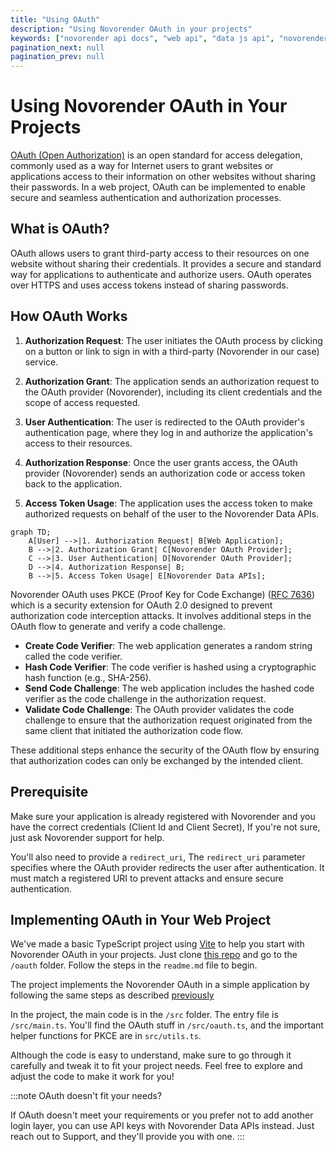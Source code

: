 ```yaml
---
title: "Using OAuth"
description: "Using Novorender OAuth in your projects"
keywords: ["novorender api docs", "web api", "data js api", "novorender oauth", "oauth 2.0"]
pagination_next: null
pagination_prev: null
---
```


# Using Novorender OAuth in Your Projects

[OAuth (Open Authorization)](https://en.wikipedia.org/wiki/OAuth) is an open standard for access delegation, commonly used as a way for Internet users to grant websites or applications access to their information on other websites without sharing their passwords. In a web project, OAuth can be implemented to enable secure and seamless authentication and authorization processes.

## What is OAuth?

OAuth allows users to grant third-party access to their resources on one website without sharing their credentials. It provides a secure and standard way for applications to authenticate and authorize users. OAuth operates over HTTPS and uses access tokens instead of sharing passwords.

## How OAuth Works

1. **Authorization Request**: The user initiates the OAuth process by clicking on a button or link to sign in with a third-party (Novorender in our case) service.

2. **Authorization Grant**: The application sends an authorization request to the OAuth provider (Novorender), including its client credentials and the scope of access requested.

3. **User Authentication**: The user is redirected to the OAuth provider's authentication page, where they log in and authorize the application's access to their resources.

4. **Authorization Response**: Once the user grants access, the OAuth provider (Novorender) sends an authorization code or access token back to the application.

5. **Access Token Usage**: The application uses the access token to make authorized requests on behalf of the user to the Novorender Data APIs.

```mermaid
graph TD;
    A[User] -->|1. Authorization Request| B[Web Application];
    B -->|2. Authorization Grant| C[Novorender OAuth Provider];
    C -->|3. User Authentication| D[Novorender OAuth Provider];
    D -->|4. Authorization Response| B;
    B -->|5. Access Token Usage| E[Novorender Data APIs];
```

Novorender OAuth uses PKCE (Proof Key for Code Exchange) ([RFC 7636](https://www.rfc-editor.org/rfc/rfc7636)) which is a security extension for OAuth 2.0 designed to prevent authorization code interception attacks. It involves additional steps in the OAuth flow to generate and verify a code challenge.
- **Create Code Verifier**: The web application generates a random string called the code verifier.
- **Hash Code Verifier**: The code verifier is hashed using a cryptographic hash function (e.g., SHA-256).
- **Send Code Challenge**: The web application includes the hashed code verifier as the code challenge in the authorization request.
- **Validate Code Challenge**: The OAuth provider validates the code challenge to ensure that the authorization request originated from the same client that initiated the authorization code flow.

These additional steps enhance the security of the OAuth flow by ensuring that authorization codes can only be exchanged by the intended client.

## Prerequisite
Make sure your application is already registered with Novorender and you have the correct credentials (Client Id and Client Secret), If you're not sure, just ask Novorender support for help.

You'll also need to provide a `redirect_uri`, The `redirect_uri` parameter specifies where the OAuth provider redirects the user after authentication. It must match a registered URI to prevent attacks and ensure secure authentication.

## Implementing OAuth in Your Web Project
We've made a basic TypeScript project using [Vite](https://vitejs.dev/guide/) to help you start with Novorender OAuth in your projects. Just clone [this repo](https://github.com/novorender/novorender-examples) and go to the `/oauth` folder. Follow the steps in the `readme.md` file to begin.

The project implements the Novorender OAuth in a simple application by following the same steps as described [previously](#how-oauth-works)

In the project, the main code is in the `/src` folder. The entry file is `/src/main.ts`. You'll find the OAuth stuff in `/src/oauth.ts`, and the important helper functions for PKCE are in `src/utils.ts`.

Although the code is easy to understand, make sure to go through it carefully and tweak it to fit your project needs. Feel free to explore and adjust the code to make it work for you!

:::note OAuth doesn't fit your needs?

If OAuth doesn't meet your requirements or you prefer not to add another login layer, you can use API keys with Novorender Data APIs instead. Just reach out to Support, and they'll provide you with one.
:::